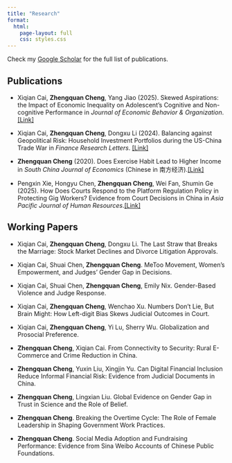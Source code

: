 ```yaml
---
title: "Research"
format:
  html:
    page-layout: full
    css: styles.css
---
```


Check my [Google Scholar](https://scholar.google.com/citations?user=6Nf6zMsAAAAJ&hl=zh-CN) for the full list of publications.


## Publications

-   Xiqian Cai, **Zhengquan Cheng**, Yang Jiao (2025). Skewed Aspirations: the Impact of Economic Inequality on Adolescent's Cognitive and Non-cognitive Performance in *Journal of Economic Behavior & Organization*.[[Link]](https://doi.org/10.1016/j.jebo.2025.107179)

-   Xiqian Cai, **Zhengquan Cheng**, Dongxu Li (2024). Balancing against Geopolitical Risk: Household Investment Portfolios during the US-China Trade War in *Finance Research Letters*. [[Link]](https://doi.org/10.1016/j.frl.2024.105703)

-   **Zhengquan Cheng** (2020). Does Exercise Habit Lead to Higher Income in *South China Journal of Economics* (Chinese in 南方经济).[[Link]](https://link.cnki.net/doi/10.19592/j.cnki.scje.371089) 

-   Pengxin Xie, Hongyu Chen, **Zhengquan Cheng**, Wei Fan, Shumin Ge (2025). How Does Courts Respond to the Platform Regulation Policy in Protecting Gig Workers? Evidence from Court Decisions in China in *Asia Pacific Journal of Human Resources*.[[Link]](https://doi.org/10.1111/1744-7941.70014) 



## Working Papers

-   Xiqian Cai, **Zhengquan Cheng**, Dongxu Li. The Last Straw that Breaks the Marriage: Stock Market Declines and Divorce Litigation Approvals.
  
-   Xiqian Cai, Shuai Chen, **Zhengquan Cheng**. MeToo Movement, Women's Empowerment, and Judges' Gender Gap in Decisions.

-   Xiqian Cai, Shuai Chen, **Zhengquan Cheng**, Emily Nix. Gender-Based Violence and Judge Response.

-   Xiqian Cai, **Zhengquan Cheng**, Wenchao Xu. Numbers Don’t Lie, But Brain Might: How Left-digit Bias Skews Judicial Outcomes in Court.

-   Xiqian Cai, **Zhengquan Cheng**, Yi Lu, Sherry Wu. Globalization and Prosocial Preference.

-   **Zhengquan Cheng**, Xiqian Cai. From Connectivity to Security: Rural E-Commerce and Crime Reduction in China.

-   **Zhengquan Cheng**, Yuxin Liu, Xingjin Yu. Can Digital Financial Inclusion Reduce Informal Financial Risk: Evidence from Judicial Documents in China.

-   **Zhengquan Cheng**, Lingxian Liu. Global Evidence on Gender Gap in Trust in Science and the Role of Belief.

-   **Zhengquan Cheng**. Breaking the Overtime Cycle: The Role of Female Leadership in Shaping Government Work Practices.

-   **Zhengquan Cheng**. Social Media Adoption and Fundraising Performance: Evidence from Sina Weibo Accounts of Chinese Public Foundations.

